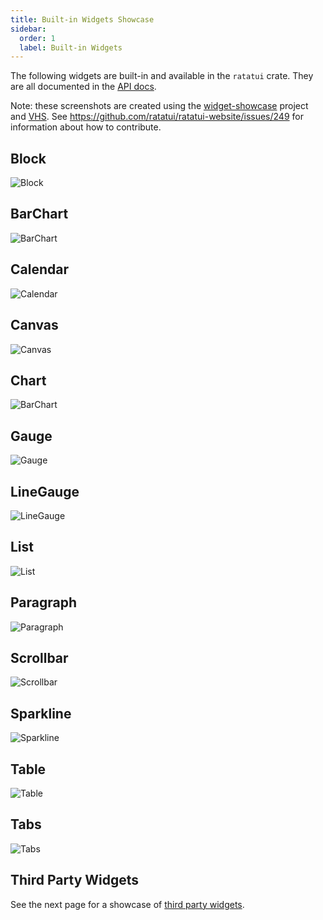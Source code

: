```yaml
---
title: Built-in Widgets Showcase
sidebar:
  order: 1
  label: Built-in Widgets
---
```



The following widgets are built-in and available in the `ratatui` crate. They are all documented in
the [API docs](https://docs.rs/ratatui/latest/ratatui/widgets/index.html).

Note: these screenshots are created using the [widget-showcase] project and [VHS]. See
https://github.com/ratatui/ratatui-website/issues/249 for information about how to contribute.

[widget-showcase]: https://github.com/ratatui/ratatui-website/blob/main/code/widget-showcase
[VHS]: https://github.com/charmbracelet/vhs

## Block <LinkBadge href="https://docs.rs/ratatui/latest/ratatui/widgets/block/struct.Block.html" text="Docs" /> <LinkBadge href="https://ratatui.rs/examples/widgets/block/" text="Example Code" />

![Block](./widgets/block.png)

## BarChart <LinkBadge href="https://docs.rs/ratatui/latest/ratatui/widgets/struct.BarChart.html" text="Docs" /> <LinkBadge href="https://ratatui.rs/examples/widgets/barchart/" text="Example Code" />

![BarChart](./widgets/bar_chart.png)

## Calendar <LinkBadge href="https://docs.rs/ratatui/latest/ratatui/widgets/calendar/struct.Monthly.html" text="Docs" /> <LinkBadge href="https://ratatui.rs/examples/widgets/calendar/" text="Example Code" />

![Calendar](./widgets/calendar.png)

## Canvas <LinkBadge href="https://docs.rs/ratatui/latest/ratatui/widgets/canvas/struct.Canvas.html" text="Docs" /> <LinkBadge href="https://ratatui.rs/examples/widgets/canvas/" text="Example Code" />

![Canvas](./widgets/canvas.png)

## Chart <LinkBadge href="https://docs.rs/ratatui/latest/ratatui/widgets/struct.Chart.html" text="Docs" /> <LinkBadge href="https://ratatui.rs/examples/widgets/chart/" text="Example Code" />

![BarChart](./widgets/chart.png)

## Gauge <LinkBadge href="https://docs.rs/ratatui/latest/ratatui/widgets/struct.Gauge.html" text="Docs" /> <LinkBadge href="https://ratatui.rs/examples/widgets/gauge/" text="Example Code" />

![Gauge](./widgets/gauge.png)

## LineGauge <LinkBadge href="https://docs.rs/ratatui/latest/ratatui/widgets/struct.LineGauge.html" text="Docs" />

![LineGauge](./widgets/line_gauge.png)

## List <LinkBadge href="https://docs.rs/ratatui/latest/ratatui/widgets/struct.List.html" text="Docs" /> <LinkBadge href="https://ratatui.rs/examples/widgets/list/" text="Example Code" />

![List](./widgets/list.png)

## Paragraph <LinkBadge href="https://docs.rs/ratatui/latest/ratatui/widgets/struct.Paragraph.html" text="Docs" /> <LinkBadge href="https://ratatui.rs/examples/widgets/paragraph/" text="Example Code" />

![Paragraph](./widgets/paragraph.png)

## Scrollbar <LinkBadge href="https://docs.rs/ratatui/latest/ratatui/widgets/struct.Scrollbar.html" text="Docs" /> <LinkBadge href="https://docs.rs/ratatui/latest/ratatui/widgets/struct.Scrollbar.html" text="Example Code" />

![Scrollbar](./widgets/scrollbar.png)

## Sparkline <LinkBadge href="https://docs.rs/ratatui/latest/ratatui/widgets/struct.Sparkline.html" text="Docs" /> <LinkBadge href="https://ratatui.rs/examples/widgets/sparkline/" text="Example Code" />

![Sparkline](./widgets/sparkline.png)

## Table <LinkBadge href="https://docs.rs/ratatui/latest/ratatui/widgets/struct.Table.html" text="Docs" /> <LinkBadge href="https://ratatui.rs/examples/widgets/table/" text="Example Code" />

![Table](./widgets/table.png)

## Tabs <LinkBadge href="https://docs.rs/ratatui/latest/ratatui/widgets/struct.Tabs.html" text="Docs" /> <LinkBadge href="https://ratatui.rs/examples/widgets/tabs/" text="Example Code" />

![Tabs](./widgets/tabs.png)

## Third Party Widgets

See the next page for a showcase of [third party widgets](../third-party-widgets).
